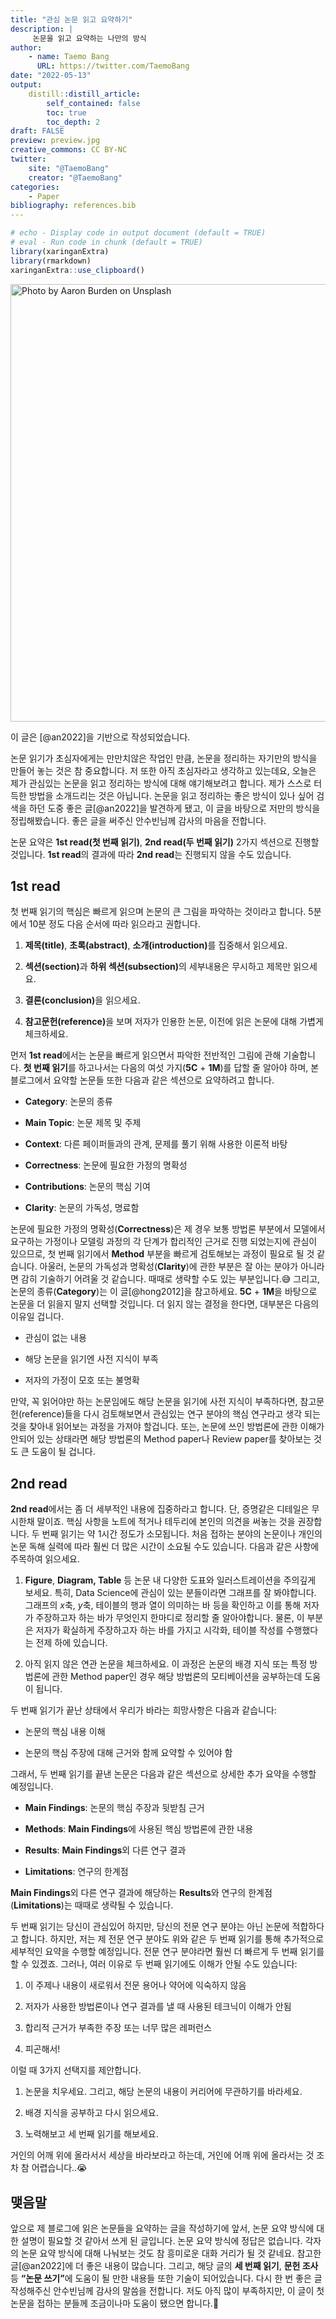 ```yaml
---
title: "관심 논문 읽고 요약하기"
description: |
     논문을 읽고 요약하는 나만의 방식
author:
    - name: Taemo Bang
      URL: https://twitter.com/TaemoBang
date: "2022-05-13"
output:
    distill::distill_article:
        self_contained: false
        toc: true
        toc_depth: 2
draft: FALSE
preview: preview.jpg
creative_commons: CC BY-NC
twitter:
    site: "@TaemoBang"
    creator: "@TaemoBang"
categories:
    - Paper
bibliography: references.bib
---
```


```r
# echo - Display code in output document (default = TRUE)
# eval - Run code in chunk (default = TRUE)
library(xaringanExtra)
library(rmarkdown)
xaringanExtra::use_clipboard()
```

[![Photo by Aaron Burden on Unsplash](preview.jpg){width="700"}](https://unsplash.com/photos/CKlHKtCJZKk?utm_source=unsplash&utm_medium=referral&utm_content=creditShareLink)

<aside>

이 글은 [@an2022]을 기반으로 작성되었습니다.

</aside>

논문 읽기가 초심자에게는 만만치않은 작업인 만큼, 논문을 정리하는 자기만의 방식을 만들어 놓는 것은 참 중요합니다. 저 또한 아직 초심자라고 생각하고 있는데요, 오늘은 제가 관심있는 논문을 읽고 정리하는 방식에 대해 얘기해보려고 합니다. 제가 스스로 터득한 방법을 소개드리는 것은 아닙니다. 논문을 읽고 정리하는 좋은 방식이 있나 싶어 검색을 하던 도중 좋은 글[@an2022]을 발견하게 됐고, 이 글을 바탕으로 저만의 방식을 정립해봤습니다. 좋은 글을 써주신 안수빈님께 감사의 마음을 전합니다.

논문 요약은 **1st read(첫 번째 읽기)**, **2nd read(두 번째 읽기)** 2가지 섹션으로 진행할 것입니다. **1st read**의 결과에 따라 **2nd read**는 진행되지 않을 수도 있습니다.

## 1st read

첫 번째 읽기의 핵심은 빠르게 읽으며 논문의 큰 그림을 파악하는 것이라고 합니다. 5분에서 10분 정도 다음 순서에 따라 읽으라고 권합니다.

1.  **제목(title)**, **초록(abstract)**, **소개(introduction)**를 집중해서 읽으세요.

2.  **섹션(section)**과 **하위 섹션(subsection)**의 세부내용은 무시하고 제목만 읽으세요.

3.  **결론(conclusion)**을 읽으세요.

4.  **참고문헌(reference)**을 보며 저자가 인용한 논문, 이전에 읽은 논문에 대해 가볍게 체크하세요.

먼저 **1st read**에서는 논문을 빠르게 읽으면서 파악한 전반적인 그림에 관해 기술합니다. **첫 번째 읽기**를 하고나서는 다음의 여섯 가지(**5C** + **1M**)를 답할 줄 알아야 하며, 본 블로그에서 요약할 논문들 또한 다음과 같은 섹션으로 요약하려고 합니다.

-   **Category**: 논문의 종류

-   **Main Topic**: 논문 제목 및 주제

-   **Context**: 다른 페이퍼들과의 관계, 문제를 풀기 위해 사용한 이론적 바탕

-   **Correctness**: 논문에 필요한 가정의 명확성

-   **Contributions**: 논문의 핵심 기여

-   **Clarity**: 논문의 가독성, 명료함

논문에 필요한 가정의 명확성(**Correctness**)은 제 경우 보통 방법론 부분에서 모델에서 요구하는 가정이나 모델링 과정의 각 단계가 합리적인 근거로 진행 되었는지에 관심이 있으므로, 첫 번째 읽기에서 **Method** 부분을 빠르게 검토해보는 과정이 필요로 될 것 같습니다. 아울러, 논문의 가독성과 명확성(**Clarity**)에 관한 부분은 잘 아는 분야가 아니라면 감히 기술하기 어려울 것 같습니다. 때때로 생략할 수도 있는 부분입니다.😅 그리고, 논문의 종류(**Category**)는 이 글[@hong2012]을 참고하세요. **5C** + **1M**을 바탕으로 논문을 더 읽을지 말지 선택할 것입니다. 더 읽지 않는 결정을 한다면, 대부분은 다음의 이유일 겁니다.

-   관심이 없는 내용

-   해당 논문을 읽기엔 사전 지식이 부족

-   저자의 가정이 모호 또는 불명확

만약, 꼭 읽어야만 하는 논문임에도 해당 논문을 읽기에 사전 지식이 부족하다면, 참고문헌(reference)들을 다시 검토해보면서 관심있는 연구 분야의 핵심 연구라고 생각 되는 것을 찾아내 읽어보는 과정을 가져야 할겁니다. 또는, 논문에 쓰인 방법론에 관한 이해가 안되어 있는 상태라면 해당 방법론의 Method paper나 Review paper를 찾아보는 것도 큰 도움이 될 겁니다.

## 2nd read

**2nd read**에서는 좀 더 세부적인 내용에 집중하라고 합니다. 단, 증명같은 디테일은 무시한채 말이죠. 핵심 사항을 노트에 적거나 테두리에 본인의 의견을 써놓는 것을 권장합니다. 두 번째 읽기는 약 1시간 정도가 소모됩니다. 처음 접하는 분야의 논문이나 개인의 논문 독해 실력에 따라 훨씬 더 많은 시간이 소요될 수도 있습니다. 다음과 같은 사항에 주목하여 읽으세요.

1.  **Figure**, **Diagram, Table** 등 논문 내 다양한 도표와 일러스트레이션을 주의깊게 보세요. 특히, Data Science에 관심이 있는 분들이라면 그래프를 잘 봐야합니다. 그래프의 $x$축, $y$축, 테이블의 행과 열이 의미하는 바 등을 확인하고 이를 통해 저자가 주장하고자 하는 바가 무엇인지 한마디로 정리할 줄 알아야합니다. 물론, 이 부분은 저자가 확실하게 주장하고자 하는 바를 가지고 시각화, 테이블 작성를 수행했다는 전제 하에 있습니다.

2.  아직 읽지 않은 연관 논문을 체크하세요. 이 과정은 논문의 배경 지식 또는 특정 방법론에 관한 Method paper인 경우 해당 방법론의 모티베이션을 공부하는데 도움이 됩니다.

두 번째 읽기가 끝난 상태에서 우리가 바라는 희망사항은 다음과 같습니다:

-   논문의 핵심 내용 이해

-   논문의 핵심 주장에 대해 근거와 함께 요약할 수 있어야 함

그래서, 두 번째 읽기를 끝낸 논문은 다음과 같은 섹션으로 상세한 추가 요약을 수행할 예정입니다.

-   **Main Findings**: 논문의 핵심 주장과 뒷받침 근거

-   **Methods**: **Main Findings**에 사용된 핵심 방법론에 관한 내용

-   **Results**: **Main Findings**외 다른 연구 결과

-   **Limitations**: 연구의 한계점

**Main Findings**외 다른 연구 결과에 해당하는 **Results**와 연구의 한계점(**Limitations**)는 때때로 생략될 수 있습니다.

두 번째 읽기는 당신이 관심있어 하지만, 당신의 전문 연구 분야는 아닌 논문에 적합하다고 합니다. 하지만, 저는 제 전문 연구 분야도 위와 같은 두 번째 읽기를 통해 추가적으로 세부적인 요약을 수행할 예정입니다. 전문 연구 분야라면 훨씬 더 빠르게 두 번째 읽기를 할 수 있겠죠. 그러나, 여러 이유로 두 번째 읽기에도 이해가 안될 수도 있습니다:

1.  이 주제나 내용이 새로워서 전문 용어나 약어에 익숙하지 않음

2.  저자가 사용한 방법론이나 연구 결과를 낼 때 사용된 테크닉이 이해가 안됨

3.  합리적 근거가 부족한 주장 또는 너무 많은 레퍼런스

4.  피곤해서!

이럴 때 3가지 선택지를 제안합니다.

1.  논문을 치우세요. 그리고, 해당 논문의 내용이 커리어에 무관하기를 바라세요.

2.  배경 지식을 공부하고 다시 읽으세요.

3.  노력해보고 세 번째 읽기를 해보세요.

거인의 어깨 위에 올라서서 세상을 바라보라고 하는데, 거인에 어깨 위에 올라서는 것 조차 참 어렵습니다..😭

## 맺음말

앞으로 제 블로그에 읽은 논문들을 요약하는 글을 작성하기에 앞서, 논문 요약 방식에 대한 설명이 필요할 것 같아서 쓰게 된 글입니다. 논문 요약 방식에 정답은 없습니다. 각자의 논문 요약 방식에 대해 나눠보는 것도 참 흥미로운 대화 거리가 될 것 같네요. 참고한 글[@an2022]에 더 좋은 내용이 많습니다. 그리고, 해당 글의 **세 번째 읽기**, **문헌 조사** 등 **"논문 쓰기"**에 도움이 될 만한 내용들 또한 기술이 되어있습니다. 다시 한 번 좋은 글 작성해주신 안수빈님께 감사의 말씀을 전합니다. 저도 아직 많이 부족하지만, 이 글이 첫 논문을 접하는 분들께 조금이나마 도움이 됐으면 합니다.🙏
